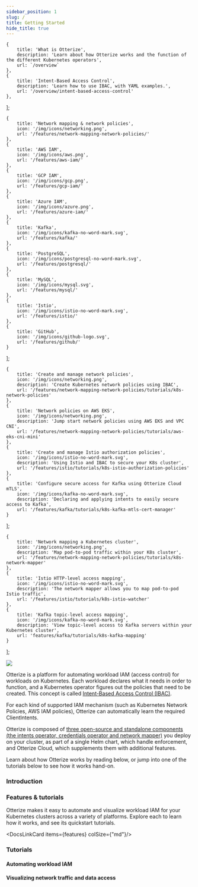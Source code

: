 ```yaml
---
sidebar_position: 1
slug: /
title: Getting Started
hide_title: true
---
```


    {
        title: 'What is Otterize',
        description: 'Learn about how Otterize works and the function of the different Kubernetes operators',
        url: `/overview`
    },
    {
        title: 'Intent-Based Access Control',
        description: 'Learn how to use IBAC, with YAML examples.',
        url: '/overview/intent-based-access-control'
    },
];

    {
        title: 'Network mapping & network policies',
        icon: '/img/icons/networking.png',
        url: '/features/network-mapping-network-policies/'
    },
    {
        title: 'AWS IAM',
        icon: '/img/icons/aws.png',
        url: '/features/aws-iam/'
    },
    {
        title: 'GCP IAM',
        icon: '/img/icons/gcp.png',
        url: '/features/gcp-iam/'
    },
    {
        title: 'Azure IAM',
        icon: '/img/icons/azure.png',
        url: '/features/azure-iam/'
    },
    {
        title: 'Kafka',
        icon: '/img/icons/kafka-no-word-mark.svg',
        url: '/features/kafka/'
    },
    {
        title: 'PostgreSQL',
        icon: '/img/icons/postgresql-no-word-mark.svg',
        url: '/features/postgresql/'
    },
    {
        title: 'MySQL',
        icon: '/img/icons/mysql.svg',
        url: '/features/mysql/'
    },
    {
        title: 'Istio',
        icon: '/img/icons/istio-no-word-mark.svg',
        url: '/features/istio/'
    },
    {
        title: 'GitHub',
        icon: '/img/icons/github-logo.svg',
        url: '/features/github/'
    }
];

    {
        title: 'Create and manage network policies',
        icon: '/img/icons/networking.png',
        description: 'Create Kubernetes network policies using IBAC',
        url: '/features/network-mapping-network-policies/tutorials/k8s-network-policies'
    },
    {
        title: 'Network policies on AWS EKS',
        icon: '/img/icons/networking.png',
        description: 'Jump start network policies using AWS EKS and VPC CNI',
        url: '/features/network-mapping-network-policies/tutorials/aws-eks-cni-mini'
    },
    {
        title: 'Create and manage Istio authorization policies',
        icon: '/img/icons/istio-no-word-mark.svg',
        description: 'Using Istio and IBAC to secure your K8s cluster',
        url: '/features/istio/tutorials/k8s-istio-authorization-policies'
    },
    {
        title: 'Configure secure access for Kafka using Otterize Cloud mTLS',
        icon: '/img/icons/kafka-no-word-mark.svg',
        description: 'Declaring and applying intents to easily secure access to Kafka',
        url: '/features/kafka/tutorials/k8s-kafka-mtls-cert-manager'
    }
];

    {
        title: 'Network mapping a Kubernetes cluster',
        icon: '/img/icons/networking.png',
        description: 'Map pod-to-pod traffic within your K8s cluster',
        url: '/features/network-mapping-network-policies/tutorials/k8s-network-mapper'
    },
    {
        title: 'Istio HTTP-level access mapping',
        icon: '/img/icons/istio-no-word-mark.svg',
        description: 'The network mapper allows you to map pod-to-pod Istio traffic',
        url: '/features/istio/tutorials/k8s-istio-watcher'
    },
    {
        title: 'Kafka topic-level access mapping',
        icon: '/img/icons/kafka-no-word-mark.svg',
        description: 'View topic-level access to Kafka servers within your Kubernetes cluster',
        url: 'features/kafka/tutorials/k8s-kafka-mapping'
    }
];


<img className="tw-w-48 tw-mt-12 tw-mb-8" src="/img/otterize-logo-light.svg"/>

Otterize is a platform for automating workload IAM (access control) for workloads on Kubernetes.
Each workload declares what it needs in order to function, and a Kubernetes operator figures out the policies that need to be created. This concept is called [Intent-Based Access Control (IBAC)](/overview/intent-based-access-control).

For each kind of supported IAM mechanism (such as Kubernetes Network Policies, AWS IAM policies), Otterize can automatically learn the required ClientIntents.

Otterize is composed of [three open-source and standalone components (the intents operator, credentials operator and network mapper)](/overview) you deploy on your cluster, as part of a single Helm chart, which handle enforcement, and Otterize Cloud, which supplements them with additional features.

Learn about how Otterize works by reading below, or jump into one of the tutorials below to see how it works hand-on.
### Introduction

<DocsLinkCard items={introduction}/>

### Features & tutorials

Otterize makes it easy to automate and visualize workload IAM for your Kubernetes clusters across a variety of platforms. Explore each to learn how it works, and see its quickstart tutorials.

<DocsLinkCard items={features} colSize={"md"}/>

### Tutorials

#### Automating workload IAM
<DocsLinkCard items={tutorials_access}/>


#### Visualizing network traffic and data access
<DocsLinkCard items={tutorials_visualization}/>

